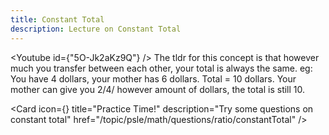 ```yaml
---
title: Constant Total
description: Lecture on Constant Total
---
```




<Youtube id={"5O-Jk2aKz9Q"} />
The tldr for this concept is that however much you transfer between each other, your
total is always the same. eg: You have 4 dollars, your mother has 6 dollars. Total
= 10 dollars. Your mother can give you 2/4/ however amount of dollars, the total
is still 10.

<Cards>

<Card
  icon={<FileQuestion />}
  title="Practice Time!"
  description="Try some questions on constant total"
  href="/topic/psle/math/questions/ratio/constantTotal"
/>
</Cards>
